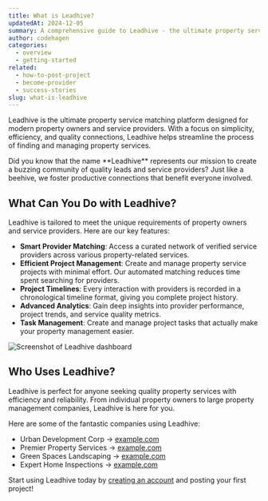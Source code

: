 ```yaml
---
title: What is Leadhive?
updatedAt: 2024-12-05
summary: A comprehensive guide to Leadhive - the ultimate property service matching platform connecting property owners with qualified service providers
author: codehagen
categories:
  - overview
  - getting-started
related:
  - how-to-post-project
  - become-provider
  - success-stories
slug: what-is-leadhive
---
```


Leadhive is the ultimate property service matching platform designed for modern property owners and service providers. With a focus on simplicity, efficiency, and quality connections, Leadhive helps streamline the process of finding and managing property services.

<Note variant="info">
  Did you know that the name **Leadhive** represents our mission to create a buzzing community of quality leads and service providers? Just like a beehive, we foster productive connections that benefit everyone involved.
</Note>

## What Can You Do with Leadhive?

Leadhive is tailored to meet the unique requirements of property owners and service providers. Here are our key features:

- **Smart Provider Matching**: Access a curated network of verified service providers across various property-related services.
- **Efficient Project Management**: Create and manage property service projects with minimal effort. Our automated matching reduces time spent searching for providers.
- **Project Timelines**: Every interaction with providers is recorded in a chronological timeline format, giving you complete project history.
- **Advanced Analytics**: Gain deep insights into provider performance, project trends, and service quality metrics.
- **Task Management**: Create and manage project tasks that actually make your property management easier.

<Image
  alt="Screenshot of Leadhive dashboard"
  src="https://imagedelivery.net/r-6-yk-gGPtjfbIST9-8uA/dashboard-overview/public"
  width={1607}
  height={946}
/>

## Who Uses Leadhive?

Leadhive is perfect for anyone seeking quality property services with efficiency and reliability. From individual property owners to large property management companies, Leadhive is here for you.

Here are some of the fantastic companies using Leadhive:

- Urban Development Corp → [example.com](/)
- Premier Property Services → [example.com](/)
- Green Spaces Landscaping → [example.com](/)
- Expert Home Inspections → [example.com](/)

<HelpCategories />

Start using Leadhive today by [creating an account](/) and posting your first project! 